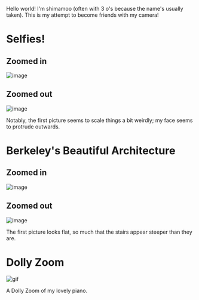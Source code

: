 Hello world! I'm shimamoo (often with 3 o's because the name's usually taken). This is my attempt to become friends with my camera!

# Selfies!

## Zoomed in

![image](/cs180/image1.jpeg)

## Zoomed out

![image](/cs180/image0.jpeg)

Notably, the first picture seems to scale things a bit weirdly; my face seems to protrude outwards.

# Berkeley's Beautiful Architecture

## Zoomed in

![image](/cs180/image2.jpeg)

## Zoomed out

![image](/cs180/image3.jpeg)

The first picture looks flat, so much that the stairs appear steeper than they are.

# Dolly Zoom

![gif](/cs180/gif1.gif)

A Dolly Zoom of my lovely piano.

